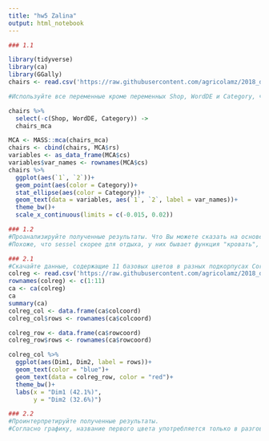 ---
title: "hw5 Zalina"
output: html_notebook
---

```{r}
### 1.1

library(tidyverse)
library(ca)
library(GGally)
chairs <- read.csv('https://raw.githubusercontent.com/agricolamz/2018_data_analysis_for_linguists/master/data/students/ZalinaAtnagulova/hw5_CA_MCA/hw5_chairs.csv')

#Используйте все переменные кроме переменных Shop, WordDE и Category, чтобы построить MCA. Нарисуйте все наблюдения, раскрасьте их по переменной Category и добавьте доверительные эллипсы. Сверху нанесите переменные из получившейся модели MCA. Получившийся график ggplot запустите в консоль.

chairs %>%
  select(-c(Shop, WordDE, Category)) ->
  chairs_mca

MCA <- MASS::mca(chairs_mca)
chairs <- cbind(chairs, MCA$rs)
variables <- as_data_frame(MCA$cs)
variables$var_names <- rownames(MCA$cs)
chairs %>% 
  ggplot(aes(`1`, `2`))+
  geom_point(aes(color = Category))+
  stat_ellipse(aes(color = Category))+
  geom_text(data = variables, aes(`1`, `2`, label = var_names))+
  theme_bw()+
  scale_x_continuous(limits = c(-0.015, 0.02))

### 1.2
#Проанализируйте полученные результаты. Что Вы можете сказать на основе полученных результатов про категории Stuhl и Sessel в немецком? Что Вы можете сказать про переменные?
#Похоже, что sessel скорее для отдыха, у них бывает функция "кровать", их сновная функция relax, и у них глубокое сиденье, а stuhl предназначены для работы, у них меняется высота сиденья, они катаются
```

```{r}
### 2.1
#Cкачайте данные, содержащие 11 базовых цветов в разных подкорпусах Corpus of Contemporary American English (Davies 2008 - ). Учитывались только адъективные употребления. Постройте CA и нарисуйте биплот с переменными из столбцов и строчек (без стрелочек). Получившийся график ggplot запустите в консоль.
colreg <- read.csv('https://raw.githubusercontent.com/agricolamz/2018_data_analysis_for_linguists/master/data/students/ZalinaAtnagulova/hw5_CA_MCA/hw5_colreg.csv')
rownames(colreg) <- c(1:11)
ca <- ca(colreg)
ca
summary(ca)
colreg_col <- data.frame(ca$colcoord)
colreg_col$rows <- rownames(ca$colcoord)

colreg_row <- data.frame(ca$rowcoord)
colreg_row$rows <- rownames(ca$rowcoord)

colreg_col %>% 
  ggplot(aes(Dim1, Dim2, label = rows))+
  geom_text(color = "blue")+
  geom_text(data = colreg_row, color = "red")+
  theme_bw()+
  labs(x = "Dim1 (42.1%)",
       y = "Dim2 (32.6%)")

### 2.2
#Проинтерпретируйте полученные результаты.
#Согласно графику, название первого цвета употребляется только в разговорном языке, название 10-го цвета одинаково часто употребляется как в разговорном, так и в академическом языке, названия цветов 5, 6, 9 свойственные скорее для языка прессы, в цветов 2, 3, 7, 8, 11 - скорее для текстов о научной фантастике, название цвета 4, по-видимому, не характерно ни для одного из жанров, но иногда все же встречается в фантастике
```
